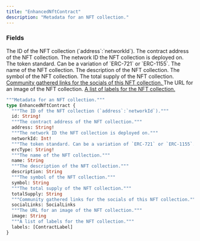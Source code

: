 ```yaml
---
title: "EnhancedNftContract"
description: "Metadata for an NFT collection."
---
```


### Fields

<ResponseField name="id" type="String!" required>
  The ID of the NFT collection (`address`:`networkId`).
</ResponseField>

<ResponseField name="address" type="String!" required>
  The contract address of the NFT collection.
</ResponseField>

<ResponseField name="networkId" type="Int!" required>
  The network ID the NFT collection is deployed on.
</ResponseField>

<ResponseField name="ercType" type="String!" required>
  The token standard. Can be a variation of `ERC-721` or `ERC-1155`.
</ResponseField>

<ResponseField name="name" type="String">
  The name of the NFT collection.
</ResponseField>

<ResponseField name="description" type="String">
  The description of the NFT collection.
</ResponseField>

<ResponseField name="symbol" type="String">
  The symbol of the NFT collection.
</ResponseField>

<ResponseField name="totalSupply" type="String">
  The total supply of the NFT collection.
</ResponseField>

<a href="/api-reference/types/sociallinks">
  <ResponseField name="socialLinks" type="SocialLinks">
    Community gathered links for the socials of this NFT collection.
  </ResponseField>
</a>

<ResponseField name="image" type="String">
  The URL for an image of the NFT collection.
</ResponseField>

<a href="/api-reference/types/contractlabel">
  <ResponseField name="labels" type="[ContractLabel]">
    A list of labels for the NFT collection.
  </ResponseField>
</a>


```graphql EnhancedNftContract
"""Metadata for an NFT collection."""
type EnhancedNftContract {
  """The ID of the NFT collection (`address`:`networkId`)."""
  id: String!
  """The contract address of the NFT collection."""
  address: String!
  """The network ID the NFT collection is deployed on."""
  networkId: Int!
  """The token standard. Can be a variation of `ERC-721` or `ERC-1155`."""
  ercType: String!
  """The name of the NFT collection."""
  name: String
  """The description of the NFT collection."""
  description: String
  """The symbol of the NFT collection."""
  symbol: String
  """The total supply of the NFT collection."""
  totalSupply: String
  """Community gathered links for the socials of this NFT collection."""
  socialLinks: SocialLinks
  """The URL for an image of the NFT collection."""
  image: String
  """A list of labels for the NFT collection."""
  labels: [ContractLabel]
}
```
